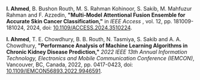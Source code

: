 **I. Ahmed**, B. Bushon Routh, M. S. Rahman Kohinoor, S. Sakib, M. Mahfuzur Rahman and F. Azzedin, **"Multi-Model Attentional Fusion Ensemble for Accurate Skin Cancer Classification,"** in _IEEE Access_ <PublicationType type="Q1" />, vol. 12, pp. 181009-181024, 2024, doi: [10.1109/ACCESS.2024.3510224](https://doi.org/10.1109/ACCESS.2024.3510224).

**I. Ahmed**, T. E. Chowdhury, B. B. Routh, N. Tasmiya, S. Sakib and A. A. Chowdhury, **"Performance Analysis of Machine Learning Algorithms in Chronic Kidney Disease Prediction,"** _2022 IEEE 13th Annual Information Technology, Electronics and Mobile Communication Conference (IEMCON)_, <PublicationType type="Conf." /> Vancouver, BC, Canada, 2022, pp. 0417-0423, doi: [10.1109/IEMCON56893.2022.9946591](https://doi.org/10.1109/IEMCON56893.2022.9946591).
